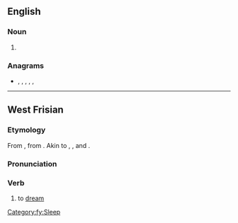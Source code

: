 ==English==

===Noun===
{{en-noun}}

# {{obsolete spelling of|dream|lang=en}}

===Anagrams===
* {{l|en|dear me}}, {{l|en|meader}}, {{l|en|read me}}, {{l|en|readme}}, {{l|en|reamed}}, {{l|en|remade}}

----

==West Frisian==

===Etymology===
From {{etyl|ofs|fy}}, from {{etyl|gem-pro|fy}} {{m|gem-pro|*draumijaną}}. Akin to {{cog|en|dream}}, {{cog|nl|dromen}}, {{cog|de|träumen}} and {{cog|sv|drömma}}.

===Pronunciation===
{{rfp|lang=fy}}

===Verb===
{{head|fy|verb}}

# to [[dream]]

[[Category:fy:Sleep]]